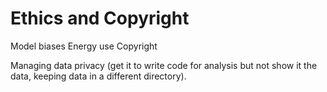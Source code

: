 # Ethics and Copyright

Model biases 
Energy use 
Copyright

Managing data privacy (get it to write code for analysis but not show it the data, keeping data in a different directory). 